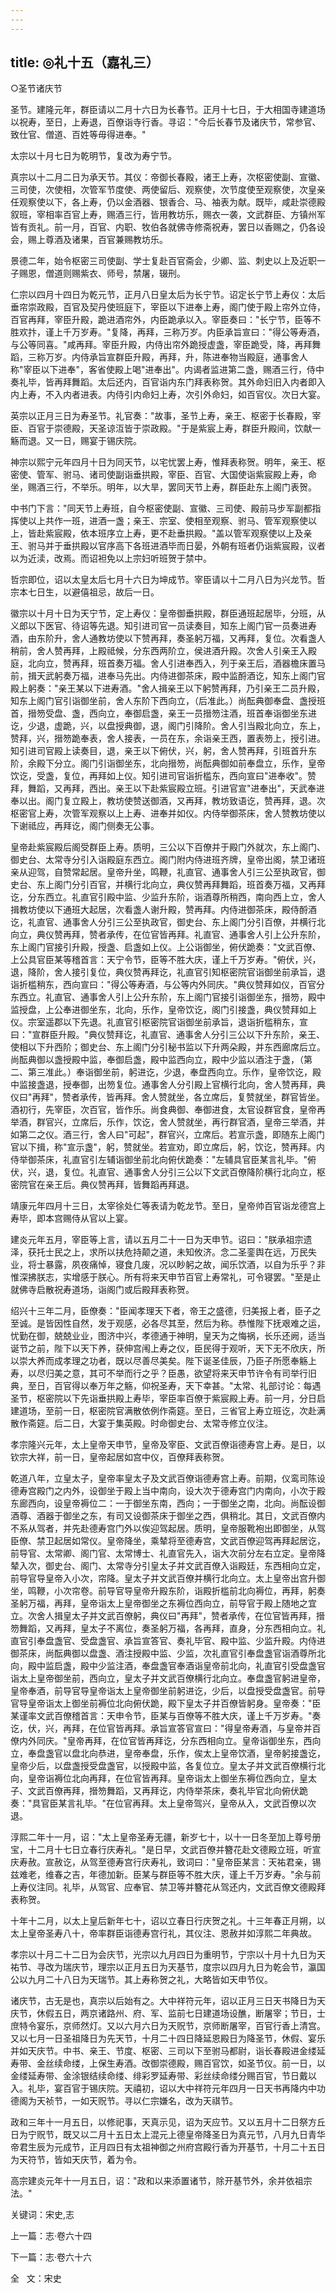 ```yaml
---
---
---
```

title: ◎礼十五（嘉礼三）
---

○圣节诸庆节

圣节。建隆元年，群臣请以二月十六日为长春节。正月十七日，于大相国寺建道场以祝寿，至日，上寿退，百僚诣寺行香。寻诏："今后长春节及诸庆节，常参官、致仕官、僧道、百姓等毋得进奉。"

太宗以十月七日为乾明节，复改为寿宁节。

真宗以十二月二日为承天节。其仪：帝御长春殿，诸王上寿，次枢密使副、宣徽、三司使，次使相，次管军节度使、两使留后、观察使，次节度使至观察使，次皇亲任观察使以下，各上寿，仍以金酒器、银香合、马、袖表为献。既毕，咸赴崇德殿叙班，宰相率百官上寿，赐酒三行，皆用教坊乐，赐衣一袭，文武群臣、方镇州军皆有贡礼。前一月，百官、内职、牧伯各就佛寺修斋祝寿，罢日以香赐之，仍各设会，赐上尊酒及诸果，百官兼赐教坊乐。

景德二年，始令枢密三司使副、学士复赴百官斋会，少卿、监、刺史以上及近职一子赐恩，僧道则赐紫衣、师号，禁屠，辍刑。

仁宗以四月十四日为乾元节，正月八日皇太后为长宁节。诏定长宁节上寿仪：太后垂帘崇政殿，百官及契丹使班庭下，宰臣以下进奉上寿，阁门使于殿上帘外立侍，百官再拜，宰臣升殿，跪进酒帘外，内臣跪承以入。宰臣奏曰："长宁节，臣等不胜欢抃，谨上千万岁寿。"复降，再拜，三称万岁。内臣承旨宣曰："得公等寿酒，与公等同喜。"咸再拜。宰臣升殿，内侍出帘外跪授虚盏，宰臣跪受，降，再拜舞蹈，三称万岁。内侍承旨宣群臣升殿，再拜，升，陈进奉物当殿庭，通事舍人称"宰臣以下进奉"，客省使殿上喝"进奉出"。内谒者监进第二盏，赐酒三行，侍中奏礼毕，皆再拜舞蹈。太后还内，百官诣内东门拜表称贺。其外命妇旧入内者即入内上寿，不入内者进表。内侍引内命妇上寿，次引外命妇，如百官仪。次日大宴。

英宗以正月三日为寿圣节。礼官奏："故事，圣节上寿，亲王、枢密于长春殿，宰臣、百官于崇德殿，天圣谅沍皆于崇政殿。"于是紫宸上寿，群臣升殿间，饮献一觞而退。又一日，赐宴于锡庆院。

神宗以熙宁元年四月十日为同天节，以宅忧罢上寿，惟拜表称贺。明年，亲王、枢密使、管军、驸马、诸司使副诣垂拱殿，宰臣、百官、大国使诣紫宸殿上寿，命坐，赐酒三行，不举乐。明年，以大旱，罢同天节上寿，群臣赴东上阁门表贺。

中书门下言："同天节上寿班，自今枢密使副、宣徽、三司使、殿前马步军副都指挥使以上共作一班，进酒一盏；亲王、宗室、使相至观察、驸马、管军观察使以上，皆赴紫宸殿，依本班序立上寿，更不赴垂拱殿。"盖以管军观察使以上及亲王、驸马并于垂拱殿以官序高下各班进酒毕而日晏，外朝有班者仍诣紫宸殿，议者以为近渎，改焉。而诏袒免以上宗妇听班贺于禁中。

哲宗即位，诏以太皇太后七月十六日为坤成节。宰臣请以十二月八日为兴龙节。哲宗本七日生，以避僖祖忌，故后一日。

徽宗以十月十日为天宁节，定上寿仪：皇帝御垂拱殿，群臣通班起居毕，分班，从义郎以下医官、待诏等先退。知引进司官一员读奏目，知东上阁门官一员奏进寿酒，由东阶升，舍人通教坊使以下赞再拜，奏圣躬万福，又再拜，复位。次看盏人稍前，舍人赞再拜，上殿祗候，分东西两阶立，侯进酒升殿。次舍人引亲王入殿庭，北向立，赞再拜，班首奏万福。舍人引进奉西入，列于亲王后，酒器檐床置马前，揖天武躬奏万福，进奉马先出。内侍进御茶床，殿中监酹酒讫，知东上阁门官殿上躬奏："亲王某以下进寿酒。"舍人揖亲王以下躬赞再拜，乃引亲王二员升殿，知东上阁门官引诣御坐前，舍人东阶下西向立，（后准此。）尚酝典御奉盘、盏授班首，搢笏受盘、盏，西向立，奉御启盏，亲王一员搢笏注酒，班首奉诣御坐东进讫，少退，虚跪，兴，以盘授典御，退，阁门引降阶。舍人引当殿北向立，东上，赞拜，兴，搢笏跪奉表，舍人接表，一员在东，余诣亲王西，置表笏上，授引进。知引进司官殿上读奏目，退，亲王以下俯伏，兴，躬，舍人赞再拜，引班首升东阶，余殿下分立。阁门引诣御坐东，北向搢笏，尚酝典御如前奉盘立，乐作，皇帝饮讫，受盏，复位，再拜如上仪。知引进司官诣折槛东，西向宣曰"进奉收"。赞拜，舞蹈，又再拜，西出。亲王以下赴紫宸殿立班。引进官宣"进奉出"，天武奉进奉以出。阁门复立殿上，教坊使赞送御酒，又再拜，教坊致语讫，赞再拜，退。次枢密官上寿，次管军观察以上上寿、进奉并如仪。内侍举御茶床，舍人赞教坊使以下谢祗应，再拜讫，阁门侧奏无公事。

皇帝赴紫宸殿后阁受群臣上寿。质明，三公以下百僚并于殿门外就次，东上阁门、御史台、太常寺分引入诣殿庭东西立。阁门附内侍进班齐牌，皇帝出阁，禁卫诸班亲从迎驾，自赞常起居。皇帝升坐，鸣鞭，礼直官、通事舍人引三公至执政官，御史台、东上阁门分引百官，并横行北向立，典仪赞再拜舞蹈，班首奏万福，又再拜讫，分东西立。礼直官引殿中监、少监升东阶，诣酒尊所稍西，南向西上立，舍人揖教坊使以下通班大起居，次看盏人谢升殿，赞再拜。内侍进御茶床，殿侍酹酒讫，礼直官、通事舍人分引三公至执政官，御史台、东上阁门分引百僚，并横行北向立，典仪赞再拜，赞者承传，在位官皆再拜。礼直官、通事舍人引上公升东阶，东上阁门官接引升殿，授盏、启盏如上仪。上公诣御坐，俯伏跪奏："文武百僚、上公具官臣某等稽首言：天宁令节，臣等不胜大庆，谨上千万岁寿。"俯伏，兴，退，降阶，舍人接引复位，典仪赞再拜讫，礼直官引知枢密院官诣御坐前承旨，退诣折槛稍东，西向宣曰："得公等寿酒，与公等内外同庆。"典仪赞拜如仪，百官分东西立。礼直官、通事舍人引上公升东阶，东上阁门官接引诣御坐东，搢笏，殿中监授盘，上公奉进御坐东，北向，乐作，皇帝饮讫，阁门引接盏，典仪赞拜如上仪。宗室遥郡以下先退。礼直官引枢密院官诣御坐前承旨，退诣折槛稍东，宣曰："宣群臣升殿。"典仪赞拜讫，礼直官、通事舍人分引三公以下升东阶，亲王、使相以下升西阶；御史台、东上阁门分引秘书监以下升两朵殿，并东西廊席后立。尚酝典御以盏授殿中监，奉御启盏，殿中监西向立，殿中少监以酒注于盏，（第二、第三准此。）奉诣御坐前，躬进讫，少退，奉盘西向立。乐作，皇帝饮讫，殿中监接盏退，授奉御，出笏复位。通事舍人分引殿上官横行北向，舍人赞再拜，典仪曰"再拜"，赞者承传，皆再拜。舍人赞就坐，各立席后，复赞就坐，群官皆坐。酒初行，先宰臣，次百官，皆作乐。尚食典御、奉御进食，太官设群官食，皇帝再举酒，群官兴，立席后，乐作，饮讫，舍人赞就坐，再行群官酒，皇帝三举酒，并如第二之仪。酒三行，舍人曰"可起"，群官兴，立席后。若宣示盏，即随东上阁门官以下揖，称"宣示盏"，躬，赞就坐。若宣劝，即立席后，躬，饮讫，赞再拜。内侍举御茶床，礼直官引左辅诣御坐前北向俯伏跪奏："左辅具官臣某言礼毕。"俯伏，兴，退，复位。礼直官、通事舍人分引三公以下文武百僚降阶横行北向立，枢密院官在亲王后。典仪赞再拜，皆舞蹈再拜退。

靖康元年四月十三日，太宰徐处仁等表请为乾龙节。至日，皇帝帅百官诣龙德宫上寿毕，即本宫赐侍从官以上宴。

建炎元年五月，宰臣等上言，请以五月二十一日为天申节。诏曰："朕承祖宗遗泽，获托士民之上，求所以扶危持颠之道，未知攸济。念二圣銮舆在远，万民失业，将士暴露，夙夜痛悼，寝食几废，况以眇躬之故，闻乐饮酒，以自为乐乎？非惟深拂朕志，实增感于朕心。所有将来天申节百官上寿常礼，可令寝罢。"至是止就佛寺启散祝寿道场，诣阁门或后殿拜表称贺。

绍兴十三年二月，臣僚奏："臣闻孝理天下者，帝王之盛德，归美报上者，臣子之至诚。是皆因性自然，发于观感，必各尽其至，然后为称。恭惟陛下抚艰难之运，忧勤在御，兢兢业业，图济中兴，孝德通于神明，皇天为之悔祸，长乐还阙，适当诞节之前，陛下以天下养，获伸宫闱上寿之仪，臣民得于观听，天下无不欣庆，所以崇大养而成孝理之功者，既以尽善尽美矣。陛下诞圣佳辰，乃臣子所愿奉觞上寿，以尽归美之意，其可不举而行之乎？臣愚，欲望将来天申节许令有司举行旧典，至日，百官得以奉万年之觞，仰祝圣寿，天下幸甚。"太常、礼部讨论：每遇圣节，枢密院以下先诣垂拱殿上寿毕，宰臣率百僚于紫宸殿上寿。前一月，分日启建道场，至前一日，枢密院官满散依例作斋筵。至日，三省官上寿立班讫，次赴满散作斋筵。后二日，大宴于集英殿。时命御史台、太常寺修立仪注。

孝宗隆兴元年，太上皇帝天申节，皇帝及宰臣、文武百僚诣德寿宫上寿。是日，以钦宗大祥，前一日，皇帝起居如宫中仪，百僚拜表称贺。

乾道八年，立皇太子，皇帝率皇太子及文武百僚诣德寿宫上寿。前期，仪鸾司陈设德寿宫殿门之内外，设御坐于殿上当中南向，设大次于德寿宫门内南向，小次于殿东廊西向，设皇帝褥位二：一于御坐东南，西向；一于御坐之南，北向。尚酝设御酒尊、酒器于御坐之东，有司又设御茶床于御坐之西，俱稍北。其日，文武百僚内不系从驾者，并先赴德寿宫门外以俟迎驾起居。质明，皇帝服靴袍出即御坐，从驾臣僚、禁卫起居如常仪。皇帝降坐，乘辇将至德寿宫，文武百僚迎驾再拜起居讫，前导官、太常卿、阁门官、太常博士、礼直官先入，诣大次前分左右立定。皇帝降辇入次，御史台、阁门、太常寺分引皇太子并文武百僚入诣殿廷，东西相向立定，前导官导皇帝入小次，帘降。皇太子并文武百僚并横行北向立。太上皇帝出宫升御坐，鸣鞭，小次帘卷。前导官导皇帝升殿东阶，诣殿折槛前北向褥位，再拜，躬奏圣躬万福，再拜，皇帝诣太上皇帝御坐之东褥位西向立，前导官于殿上随地之宜立。次舍人揖皇太子并文武百僚躬，典仪曰"再拜"，赞者承传，在位官皆再拜，搢笏舞蹈，又再拜，皇太子不离位，奏圣躬万福，各再拜，直身，分东西相向立。礼直官引奉盘盏官、受盘盏官、承旨宣答官、奏礼毕官、殿中监、少监升殿。内侍进御茶床，尚酝典御以盘盏、酒注授殿中监、少监，次礼直官引奉盘盏官诣酒尊所北向，殿中监启盏，殿中少监注酒，奉盘盏官奉酒诣皇帝前北向，礼直官引受盘盏官诣太上皇帝御坐前，西向立，皇太子并文武百僚横行北向立。奉盘盏官躬进皇帝，皇帝奉酒，前导官导皇帝诣太上皇帝御坐前躬进讫，少后，以盘授受盘盏官。前导官导皇帝诣太上御坐前褥位北向俯伏跪，殿下皇太子并百僚皆躬身。皇帝奏："臣某谨率文武百僚稽首言：天申令节，臣某与百僚等不胜大庆，谨上千万岁寿。"奏讫，伏，兴，再拜，在位官皆再拜。承旨宣答官宣曰："得皇帝寿酒，与皇帝并百僚内外同庆。"皇帝再拜，在位官皆再拜讫，分东西相向立。皇帝诣御坐东，西向立，奉盘盏官以盘北向恭进，皇帝奉盘，乐作，俟太上皇帝饮酒，皇帝躬接盏讫，皇帝少后，以盘盏授受盘盏官，以授殿中监，各复位立。皇太子并文武百僚横行北向，皇帝诣褥位北向再拜，在位官皆再拜。皇帝诣太上御坐东褥位西向立，皇太子、文武百僚再拜，搢笏舞蹈，又再拜讫，内侍举茶床，奏礼毕官北向俯伏跪奏："具官臣某言礼毕。"在位官再拜。太上皇帝驾兴，皇帝从入，文武百僚以次退。

淳熙二年十一月，诏："太上皇帝圣寿无疆，新岁七十，以十一日冬至加上尊号册宝，十二月十七日立春行庆寿礼。"是日早，文武百僚并簪花赴文德殿立班，听宣庆寿赦。宣赦讫，从驾至德寿宫行庆寿礼，致词曰："皇帝臣某言：天祐君亲，锡兹难老，维春之吉，年德加新。臣某与群臣等不胜大庆，谨上千万岁寿。"余与前上寿仪注同。礼毕，从驾官、应奉官、禁卫等并簪花从驾还内，文武百僚文德殿拜表称贺。

十年十二月，以太上皇后新年七十，诏以立春日行庆贺之礼。十三年春正月朔，以太上皇帝圣寿八十，帝率群臣诣德寿宫行礼，其仪注、恩赦并如淳熙二年典故。

孝宗以十月二十二日为会庆节，光宗以九月四日为重明节，宁宗以十月十九日为天祐节、寻改为瑞庆节，理宗以正月五日为天基节，度宗以四月九日为乾会节，瀛国公以九月二十八日为天瑞节。其上寿称贺之礼，大略皆如天申节仪。

诸庆节，古无是也，真宗以后始有之。大中祥符元年，诏以正月三日天书降日为天庆节，休假五日，两京诸路州、府、军、监前七日建道场设醮，断屠宰；节日，士庶特令宴乐，京师然灯。又以六月六日为天贶节，京师断屠宰，百官行香上清宫。又以七月一日圣祖降日为先天节，十月二十四日降延恩殿日为降圣节，休假、宴乐并如天庆节。中书、亲王、节度、枢密、三司以下至驸马都尉，诣长春殿进金缕延寿带、金丝续命缕，上保生寿酒。改御崇德殿，赐百官饮，如圣节仪。前一日，以金缕延寿带、金涂银结续命缕、绯彩罗延寿带、彩丝续命缕分赐百官，节日戴以入。礼毕，宴百官于锡庆院。天禧初，诏以大中祥符元年四月一日天书再降内中功德阁为天祯节，一如天贶节。寻以仁宗嫌名，改为天祺节。

政和三年十一月五日，以修祀事，天真示见，诏为天应节。又以五月十二日祭方丘日为宁贶节，既又以二月十五日太上混元上德皇帝降圣日为真元节，八月九日青华帝君生辰为元成节，正月四日有太祖神御之州府宫殿行香为开基节，十月二十五日为天符节，皆如天庆节，着为令。

高宗建炎元年十一月五日，诏："政和以来添置诸节，除开基节外，余并依祖宗法。"

关键词：宋史,志

上一篇：志·卷六十四

下一篇：志·卷六十六

全   文：宋史

